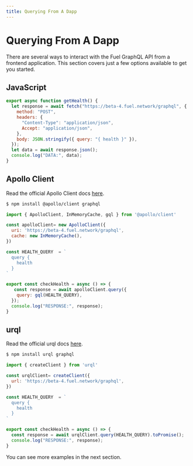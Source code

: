 ```yaml
---
title: Querying From A Dapp
---
```


# Querying From A Dapp

There are several ways to interact with the Fuel GraphQL API from a frontend application. 
This section covers just a few options available to get you started.

## JavaScript

```javascript
export async function getHealth() {
  let response = await fetch("https://beta-4.fuel.network/graphql", {
    method: "POST",
    headers: {
      "Content-Type": "application/json",
      Accept: "application/json",
    },
    body: JSON.stringify({ query: "{ health }" }),
  });
  let data = await response.json();
  console.log("DATA:", data);
}
```
## Apollo Client

Read the official Apollo Client docs [here](https://www.apollographql.com/apollo-client/).

```bash
$ npm install @apollo/client graphql
```

```javascript
import { ApolloClient, InMemoryCache, gql } from '@apollo/client'

const apolloClient= new ApolloClient({
  uri: 'https://beta-4.fuel.network/graphql',
  cache: new InMemoryCache(),
})

const HEALTH_QUERY  = `
  query {
    health
  }
`

export const checkHealth = async () => {
   const response = await apolloClient.query({
    query: gql(HEALTH_QUERY),
  });
  console.log("RESPONSE:", response);
}
```

## urql

Read the official urql docs [here](https://formidable.com/open-source/urql/).

```bash
$ npm install urql graphql
```

```javascript
import { createClient } from 'urql'

const urqlClient= createClient({
  url: 'https://beta-4.fuel.network/graphql',
})

const HEALTH_QUERY  = `
  query {
    health
  }
`

export const checkHealth = async () => {
  const response = await urqlClient.query(HEALTH_QUERY).toPromise();
  console.log("RESPONSE:", response);
}
```

You can see more examples in the next section.

